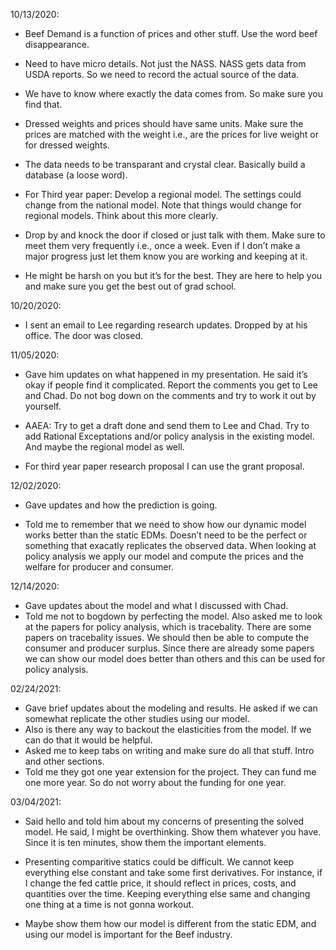 10/13/2020:

* Beef Demand is a function of prices and other stuff. Use the word beef disappearance. 
* Need to have micro details. Not just the NASS. NASS gets data from USDA reports. So we need to record the actual source of the data. 
* We have to know where exactly the data comes from. So make sure you find that. 
* Dressed weights and prices should have same units. Make sure the prices are matched with the weight i.e., are the prices for live weight or for dressed weights.
* The data needs to be transparant and crystal clear. Basically build a database (a loose word). 

* For Third year paper: Develop a regional model. The settings could change from the national model. Note that things would change for regional models. Think about this more clearly. 

* Drop by and knock the door if closed or just talk with them. Make sure to meet them very frequently i.e., once a week. Even if I don't make a major progress just let them know you are working and keeping at it. 

* He might be harsh on you but it's for the best. They are here to help you and make sure you get the best out of grad school. 

10/20/2020:

* I sent an email to Lee regarding research updates. Dropped by at his office. The door was closed.

11/05/2020:

* Gave him updates on what happened in my presentation. He said it's okay if people find it complicated. Report the comments you get to Lee and Chad. Do not bog down on the comments and try to work it out by yourself. 

* AAEA: Try to get a draft done and send them to Lee and Chad. Try to add Rational Exceptations and/or policy analysis in the existing model. And maybe the regional model as well. 

* For third year paper research proposal I can use the grant proposal. 



12/02/2020:

* Gave updates and how the prediction is going.

* Told me to remember that we need to show how our dynamic model works better than the static EDMs. Doesn't need to be the perfect or something that exacatly replicates the observed data. When looking at policy analysis we apply our model and compute the prices and the welfare for producer and consumer.

12/14/2020:

* Gave updates about the model and what I discussed with Chad.
* Told me not to bogdown by perfecting the model. Also asked me to look at the papers for policy analysis, which is tracebality. There are some papers on tracebality issues. We should then be able to compute the consumer and producer surplus. Since there are already some papers we can show our model does better than others and this can be used for policy analysis. 


02/24/2021:

* Gave brief updates about the modeling and results. He asked if we can somewhat replicate the other studies using our model. 
* Also is there any way to backout the elasticities from the model. If we can do that it would be helpful. 
* Asked me to keep tabs on writing and make sure do all that stuff. Intro and other sections. 
* Told me they got one year extension for the project. They can fund me one more year. So do not worry about the funding for one year.

03/04/2021:

* Said hello and told him about my concerns of presenting the solved model. He said, I might be overthinking. Show them whatever you have. Since it is ten minutes, show them the important elements. 

* Presenting comparitive statics could be difficult. We cannot keep everything else constant and take some first derivatives. For instance, if I change the fed cattle price, it should reflect in prices, costs, and quantities over the time. Keeping everything else same and changing one thing at a time is not gonna workout.

* Maybe show them how our model is different from the static EDM, and using our model is important for the Beef industry.




